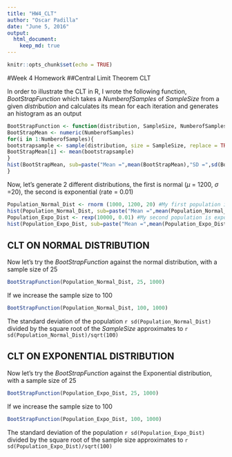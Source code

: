 ```yaml
---
title: "HW4_CLT"
author: "Oscar Padilla"
date: "June 5, 2016"
output: 
  html_document:
    keep_md: true
---
```


```r
knitr::opts_chunk$set(echo = TRUE)
```
#Week 4 Homework
##Central Limit Theorem CLT

In order to illustrate the CLT in R, I wrote the following function, *BootStrapFunction* which takes a *NumberofSamples* of *SampleSize* from a given *distribution* and calculates its mean for each iteration and generates an histogram as an output

```r
BootStrapFunction <- function(distribution, SampleSize, NumberofSamples){
BootStrapMean <- numeric(NumberofSamples)
for(i in 1:NumberofSamples){
bootstrapsample <- sample(distribution, size = SampleSize, replace = TRUE)
BootStrapMean[i] <- mean(bootstrapsample)
}
hist(BootStrapMean, sub=paste("Mean =",mean(BootStrapMean),"SD =",sd(BootStrapMean)))
}
```

Now, let's generate 2 different distributions, the first is normal ($\mu$ = 1200, $\sigma$ =20), the second is exponential (rate = 0.01)

```r
Population_Normal_Dist <- rnorm (1000, 1200, 20) #My first population is normally distributed with a mean of 1200 and a sd of 20
hist(Population_Normal_Dist, sub=paste("Mean =",mean(Population_Normal_Dist),"SD =",sd(Population_Normal_Dist)))
Population_Expo_Dist <- rexp(10000, 0.01) #My second population is exponentially distributed with a rate of 0.01
hist(Population_Expo_Dist, sub=paste("Mean =",mean(Population_Expo_Dist),"SD =",sd(Population_Expo_Dist)))
```

## CLT ON NORMAL DISTRIBUTION

Now let's try the *BootStrapFunction* against the normal distribution, with a sample size of 25

```r
BootStrapFunction(Population_Normal_Dist, 25, 1000)
```

If we increase the sample size to 100

```r
BootStrapFunction(Population_Normal_Dist, 100, 1000)
```

The standard deviation of the population `r sd(Population_Normal_Dist)` divided by the square root of the *SampleSize* approximates to `r sd(Population_Normal_Dist)/sqrt(100)`

## CLT ON EXPONENTIAL DISTRIBUTION

Now let's try the *BootStrapFunction* against the Exponential distribution, with a sample size of 25

```r
BootStrapFunction(Population_Expo_Dist, 25, 1000)
```

If we increase the sample size to 100

```r
BootStrapFunction(Population_Expo_Dist, 100, 1000)
```

The standard deviation of the population `r sd(Population_Expo_Dist)` divided by the square root of the sample size approximates to `r sd(Population_Expo_Dist)/sqrt(100)`